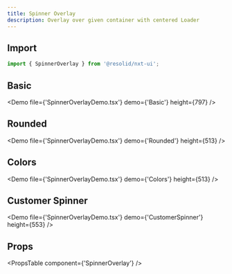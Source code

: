```yaml
---
title: Spinner Overlay
description: Overlay over given container with centered Loader
---
```


## Import

```javascript
import { SpinnerOverlay } from '@resolid/nxt-ui';
```

## Basic

<Demo file={'SpinnerOverlayDemo.tsx'} demo={'Basic'} height={797} />

## Rounded

<Demo file={'SpinnerOverlayDemo.tsx'} demo={'Rounded'} height={513} />

## Colors

<Demo file={'SpinnerOverlayDemo.tsx'} demo={'Colors'} height={513} />

## Customer Spinner

<Demo file={'SpinnerOverlayDemo.tsx'} demo={'CustomerSpinner'} height={553} />

## Props

<PropsTable component={'SpinnerOverlay'} />
